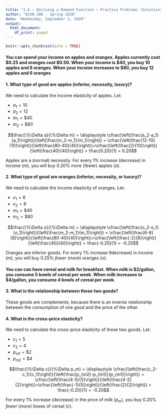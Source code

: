 ```yaml
---
title: "1.6 — Deriving a Demand Function — Practice Problems (Solutions)"
author: "ECON 306 - Spring 2020"
date: "Wednesday, September 2, 2020"
output:
  html_document:
    df_print: paged
---
```


```r
knitr::opts_chunk$set(echo = TRUE)
```

#### You can spend your income on apples and oranges. Apples currently cost $0.25 and oranges cost $0.50. When your income is $40, you buy 10 apples and 8 oranges. When your income increases to $80, you buy 12 apples and 6 oranges

#### 1. What type of good are apples (inferior, necessity, luxury)?

We need to calculate the income elasticity of apples. Let:

- $a_1 = 10$
- $a_2 = 12$
- $m_1 = \$40$
- $m_2 = \$80$

$$\frac{\%\Delta a}{\%\Delta m} = \displaystyle \cfrac{\left(\frac{a_2-a_1}{a_1}\right)}{\left(\frac{m_2-m_1}{m_1}\right)} = \cfrac{\left(\frac{12-10}{10}\right)}{\left(\frac{80-40}{40}\right)}=\cfrac{\left(\frac{2}{10}\right)}{\left(\frac{40}{40}\right)} = \frac{0.20}{1} = 0.20$$

Apples are a (normal) necessity. For every 1% increase (decrease) in income $(m)$, you will buy 0.20% more (fewer) apples $(a)$.

#### 2. What type of good are oranges (inferior, necessity, or luxury)?

We need to calculate the income elasticity of oranges. Let:

- $o_1 = 6$
- $o_2 = 8$
- $m_1 = \$40$
- $m_2 = \$80$

$$\frac{\%\Delta o}{\%\Delta m} = \displaystyle \cfrac{\left(\frac{o_2-o_1}{o_1}\right)}{\left(\frac{m_2-m_1}{m_1}\right)} = \cfrac{\left(\frac{6-8}{8}\right)}{\left(\frac{80-40}{40}\right)}=\cfrac{\left(\frac{-2}{8}\right)}{\left(\frac{40}{40}\right)} = \frac{-0.25}{1} = -0.25$$

Oranges are inferior goods. For every 1% increase 9decrease) in income $(m)$, you will buy 0.25% *fewer* (more) oranges $(o)$.

#### You can can have cereal and milk for breakfast. When milk is $2/gallon, you consume 5 bowls of cereal per week. When milk increases to $4/gallon, you consume 4 bowls of cereal per week.

#### 3. What is the relationship between these two goods?

These goods are complements, because there is an inverse relationship between the consumption of one good and the price of the other. 

#### 4. What is the cross-price elasticity? 

We need to calculate the cross-price elasticity of these two goods. Let:

- $c_1 = 5$
- $c_2 = 4$
- $p_{m1} = \$2$
- $p_{m2} = \$4$

$$\frac{\%\Delta c}{\%\Delta p_m} = \displaystyle \cfrac{\left(\frac{c_2-c_1}{c_1}\right)}{\left(\frac{p_{m2}-p_{m1}}{p_{m1}}\right)} = \cfrac{\left(\frac{4-5}{5}\right)}{\left(\frac{4-2}{2}\right)}=\cfrac{\left(\frac{-1}{5}\right)}{\left(\frac{2}{2}\right)} = \frac{-0.20}{1} = -0.20$$

For every 1% increase (decrease) in the price of milk $(p_m)$, you buy 0.20% *fewer* (more) boxes of cereal $(c)$.